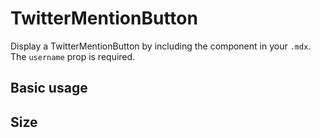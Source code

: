 

<Meta
  title="Components/Twitter/TwitterMentionButton"
  component={TwitterMentionButton}
/>

# TwitterMentionButton

Display a TwitterMentionButton by including the component in your `.mdx`. The `username` prop is required.

<Props of={TwitterMentionButton} />

## Basic usage

<Preview>
  <TwitterMentionButton username="PaulieScanlon" />
</Preview>

## Size

<Preview>
  <TwitterMentionButton username="PaulieScanlon" size="large" />
</Preview>
